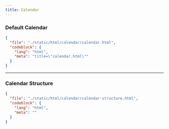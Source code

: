 ```yaml
---
title: Calendar
---
```


### Default Calendar

<ComponentPreview src="/calendar/calendar" />

```json doc-gen:file
{
  "file": "./static/html/calendar/calendar.html",
  "codeblock": {
    "lang": "html",
    "meta": "title=\"calendar.html\""
  }
}
```

---

### Calendar Structure

```json doc-gen:file
{
  "file": "./static/html/calendar/calendar-structure.html",
  "codeblock": {
    "lang": "html",
    "meta": ""
  }
}
```